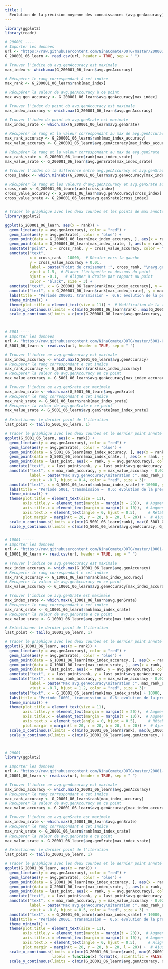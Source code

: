 ```yaml
---
title: |
  Evolution de la précision moyenne des connaissances (avg.genAccuracy) et du succès moyen des interactions (avg.genSrate) des agents selon leur durée d'existence (période), avec un taux de transmission de 0.6
---
```


```r
library(ggplot2)
library(readr)

# 200001 ----
# Importer les données
url <- "https://raw.githubusercontent.com/NinaComete/DOTG/master/200001-0.6-learn/average.csv"
G_200001_06_learn <- read.csv(url, header = TRUE, sep = " ")

# Trouver l'indice où avg.genAccuracy est maximale
max_index <- which.max(G_200001_06_learn$avg.genAccuracy)

# Récupérer le rang correspondant à cet indice
max_rank <- G_200001_06_learn$rank[max_index]

# Récupérer la valeur de avg.genAccuracy à ce point
max_avg_gen_accuracy <- G_200001_06_learn$avg.genAccuracy[max_index]

# Trouver l'index du point où avg.genAccuracy est maximale
max_index_accuracy <- which.max(G_200001_06_learn$avg.genAccuracy)

# Trouver l'index du point où avg.genSrate est maximale
max_index_srate <- which.max(G_200001_06_learn$avg.genSrate)

# Récupérer le rang et la valeur correspondant au max de avg.genAccuracy
max_rank_accuracy <- G_200001_06_learn$rank[max_index_accuracy]
max_value_accuracy <- G_200001_06_learn$avg.genAccuracy[max_index_accuracy]

# Récupérer le rang et la valeur correspondant au max de avg.genSrate
max_rank_srate <- G_200001_06_learn$rank[max_index_srate]
max_value_srate <- G_200001_06_learn$avg.genSrate[max_index_srate]

# Trouver l'index où la différence entre avg.genAccuracy et avg.genSrate est minimale
cross_index <- which.min(abs(G_200001_06_learn$avg.genAccuracy[max_index_accuracy] - G_200001_06_learn$avg.genSrate))

# Récupérer le rang et les valeurs d'avg.genAccuracy et avg.genSrate au point de croisement
cross_rank <- G_200001_06_learn$rank[cross_index]
cross_value_accuracy <- G_200001_06_learn$avg.genAccuracy[cross_index]
cross_value_srate <- G_200001_06_learn$avg.genSrate[cross_index]


# Tracer le graphique avec les deux courbes et les points de max annotés
library(ggplot2)

ggplot(G_200001_06_learn, aes(x = rank)) + 
  geom_line(aes(y = avg.genAccuracy), color = "red") +
  geom_line(aes(y = avg.genSrate), color = "blue") +
  geom_point(data = G_200001_06_learn[max_index_accuracy, ], aes(x = rank, y = avg.genAccuracy), color = "red", size = 3) +
  geom_point(data = G_200001_06_learn[max_index_srate, ], aes(x = rank, y = avg.genSrate), color = "blue", size = 3) +
  annotate("point", x = cross_rank, y = cross_value_accuracy, color = "black", size = 3) +
  annotate("text", 
           x = cross_rank - 10000,  # Décaler vers la gauche
           y = cross_value_accuracy + 0.01, 
           label = paste("Point de croisement :", cross_rank, "\navg.genAccuracy =", round(cross_value_accuracy, digits = 4), "\navg.genSrate =", round(cross_value_srate, digits = 4)), 
           vjust = 1.5,  # Placer l'étiquette en dessous du point
           hjust = -0.1,   # Aligner à droite par rapport au point
           color = "black", size = 3) +
  annotate("text", x = G_200001_06_learn$rank[max_index_accuracy], y = max_value_accuracy - 0.02, label = paste("Max avg.genAccuracy \nitération:", max_rank_accuracy, ", value =", round(max_value_accuracy, digits = 4)), vjust = -1, hjust = 0.3, color = "red", size = 3) +
  annotate("text", x = G_200001_06_learn$rank[max_index_srate], y = max_value_srate - 0.02, label = paste("Max avg.genSrate : itération ", max_rank_srate, ", value =", round(max_value_srate, digits = 4)), vjust = -1.4, hjust = 1.1, color = "blue", size = 3) +
  labs(title = "Période 200001, transmission =  0.6: évolution de la précision moyenne des \nconnaissances (avg.genAccuracy)  et du succès moyen des interactions (avg.genSrate)") +
  theme_minimal() +
  theme(plot.title = element_text(size = 11)) +  # Modification de la taille de la police du titre
  scale_x_continuous(limits = c(min(G_200001_06_learn$rank), max(G_200001_06_learn$rank) + 30000)) +  # Augmenter les limites de l'axe x
  scale_y_continuous(limits = c(min(G_200001_06_learn$avg.genAccuracy, G_200001_06_learn$avg.genSrate), max(G_200001_06_learn$avg.genAccuracy, G_200001_06_learn$avg.genSrate) + 0.2))  # Augmenter les limites de l'axe y



# 5001 ----
# Importer les donnees
url <- "https://raw.githubusercontent.com/NinaComete/DOTG/master/5001-0.6-learn/average.csv"
G_5001_06_learn <- read.csv(url, header = TRUE, sep = " ")

# Trouver l'indice oe avg.genAccuracy est maximale
max_index_accuracy <- which.max(G_5001_06_learn$avg.genAccuracy)
# Recuperer le rang correspondant e cet indice
max_rank_accuracy <- G_5001_06_learn$rank[max_index_accuracy]
# Recuperer la valeur de avg.genAccuracy en ce point
max_value_accuracy <- G_5001_06_learn$avg.genAccuracy[max_index_accuracy]

# Trouver l'indice oe avg.genSrate est maximale
max_index_srate <- which.max(G_5001_06_learn$avg.genSrate)
# Recuperer le rang correspondant e cet indice
max_rank_srate <- G_5001_06_learn$rank[max_index_srate]
# Recuperer la valeur de avg.genSrate e ce point
max_value_srate <- G_5001_06_learn$avg.genSrate[max_index_srate]

# Selectionner le dernier point de l'iteration
last_point <- tail(G_5001_06_learn, 1)

# Tracer le graphique avec les deux courbes et le dernier point annoté
ggplot(G_5001_06_learn, aes(x = rank)) +
  geom_line(aes(y = avg.genAccuracy), color = "red") +
  geom_line(aes(y = avg.genSrate), color = "blue") +
  geom_point(data = G_5001_06_learn[max_index_accuracy, ], aes(x = rank, y = avg.genAccuracy), color = "red", size = 3) +
  geom_point(data = G_5001_06_learn[max_index_srate, ], aes(x = rank, y = avg.genSrate), color = "blue", size = 3) +
  geom_point(data = last_point, aes(x = rank, y = avg.genAccuracy), color = "green", size = 3) + # Ajout du dernier point en vert
  annotate("text", x = last_point$rank, y = last_point$avg.genAccuracy - 0.02, label = paste("Dernier point :", last_point$rank, "\navg.genAccuracy =", round(last_point$avg.genAccuracy, digits = 4), "\navg.genSrate =", round(last_point$avg.genSrate, digits = 4)), vjust = 0.5, hjust = 0, color = "black", size = 3) +
  annotate("text", x = max_rank_accuracy, y = max_value_accuracy - 0.02, 
           label = paste("Max avg.genAccuracy\niteration :", max_rank_accuracy, ", value =", round(max_value_accuracy, digits = 4)), 
           vjust = -0.7, hjust = 0.4, color = "red", size = 3)+
  annotate("text", x = G_5001_06_learn$rank[max_index_srate] + 10000, y = max_value_srate - 0.02, label = paste("Max avg.genSrate\niteration  :", max_rank_srate, ", value =", round(max_value_srate, digits = 4)), vjust = -0.5, hjust = 0.5, color = "blue", size = 3) +
  labs(title = "Periode 5001, transmission =  0.6: evolution de la precision moyenne des \nconnaissances (avg.genAccuracy) et du succes moyen des interactions (avg.genSrate)") +
  theme_minimal() +
  theme(plot.title = element_text(size = 11), 
        axis.title.y = element_text(margin = margin(t = 20)),  # Augmenter l'espace entre l'axe y et le titre
        axis.title.x = element_text(margin = margin(t = 10)),  # Augmenter l'espace entre l'axe x et le graphique
        axis.text.x = element_text(angle = 0, hjust = 0.5),     # Rétablir les étiquettes de l'axe x à l'horizontal
        plot.margin = margin(t = 20, r = 20, b = 20, l = 20)) +  # Ajuster les marges du graphique
  scale_x_continuous(limits = c(min(G_5001_06_learn$rank), max(G_5001_06_learn$rank) + 53000), labels = function(x) format(x, scientific = FALSE)) +  # Augmenter les limites de l'axe x
  scale_y_continuous(limits = c(min(G_5001_06_learn$avg.genAccuracy, G_5001_06_learn$avg.genSrate), max(G_5001_06_learn$avg.genAccuracy, G_5001_06_learn$avg.genSrate) + 0.15)) # Augmenter les limites de l'axe y


# 10001 -----
# Importer les donnees
url <- "https://raw.githubusercontent.com/NinaComete/DOTG/master/10001-0.6-learn/average.csv"
G_10001_06_learn <- read.csv(url, header = TRUE, sep = " ")

# Trouver l'indice oe avg.genAccuracy est maximale
max_index_accuracy <- which.max(G_10001_06_learn$avg.genAccuracy)
# Recuperer le rang correspondant e cet indice
max_rank_accuracy <- G_10001_06_learn$rank[max_index_accuracy]
# Recuperer la valeur de avg.genAccuracy en ce point
max_value_accuracy <- G_10001_06_learn$avg.genAccuracy[max_index_accuracy]

# Trouver l'indice oe avg.genSrate est maximale
max_index_srate <- which.max(G_10001_06_learn$avg.genSrate)
# Recuperer le rang correspondant e cet indice
max_rank_srate <- G_10001_06_learn$rank[max_index_srate]
# Recuperer la valeur de avg.genSrate e ce point
max_value_srate <- G_10001_06_learn$avg.genSrate[max_index_srate]

# Selectionner le dernier point de l'iteration
last_point <- tail(G_10001_06_learn, 1)

# Tracer le graphique avec les deux courbes et le dernier point annoté
ggplot(G_10001_06_learn, aes(x = rank)) +
  geom_line(aes(y = avg.genAccuracy), color = "red") +
  geom_line(aes(y = avg.genSrate), color = "blue") +
  geom_point(data = G_10001_06_learn[max_index_accuracy, ], aes(x = rank, y = avg.genAccuracy), color = "red", size = 3) +
  geom_point(data = G_10001_06_learn[max_index_srate, ], aes(x = rank, y = avg.genSrate), color = "blue", size = 3) +
  geom_point(data = last_point, aes(x = rank, y = avg.genAccuracy), color = "green", size = 3) + # Ajout du dernier point en vert
  annotate("text", x = last_point$rank, y = last_point$avg.genAccuracy - 0.02, label = paste("Dernier point :", last_point$rank, "\navg.genAccuracy =", round(last_point$avg.genAccuracy, digits = 4), "\navg.genSrate =", round(last_point$avg.genSrate, digits = 4)), vjust = 1, hjust = 0, color = "black", size = 3) +
  annotate("text", x = max_rank_accuracy, y = max_value_accuracy - 0.02, 
           label = paste("Max avg.genAccuracy\niteration :", max_rank_accuracy, ", value =", round(max_value_accuracy, digits = 4)), 
           vjust = -0.7, hjust = 1.2, color = "red", size = 3)+
  annotate("text", x = G_10001_06_learn$rank[max_index_srate] + 10000, y = max_value_srate - 0.02, label = paste("Max avg.genSrate\niteration  :", max_rank_srate, ", value =", round(max_value_srate, digits = 4)), vjust = -1, hjust = 0.4, color = "blue", size = 3) +
  labs(title = "Periode 10001, transmission =  0.6: evolution de la precision moyenne des \nconnaissances (avg.genAccuracy) et du succes moyen des interactions (avg.genSrate)") +
  theme_minimal() +
  theme(plot.title = element_text(size = 11), 
        axis.title.y = element_text(margin = margin(t = 20)),  # Augmenter l'espace entre l'axe y et le titre
        axis.title.x = element_text(margin = margin(t = 10)),  # Augmenter l'espace entre l'axe x et le graphique
        axis.text.x = element_text(angle = 0, hjust = 0.5),     # Rétablir les étiquettes de l'axe x à l'horizontal
        plot.margin = margin(t = 20, r = 20, b = 20, l = 20)) +  # Ajuster les marges du graphique
  scale_x_continuous(limits = c(min(G_10001_06_learn$rank), max(G_10001_06_learn$rank) + 53000), labels = function(x) format(x, scientific = FALSE)) +  # Augmenter les limites de l'axe x
  scale_y_continuous(limits = c(min(G_10001_06_learn$avg.genAccuracy, G_10001_06_learn$avg.genSrate), max(G_10001_06_learn$avg.genAccuracy, G_10001_06_learn$avg.genSrate) + 0.15)) # Augmenter les limites de l'axe y



# 20001 -----
library(ggplot2)

# Importer les donnees
url <- "https://raw.githubusercontent.com/NinaComete/DOTG/master/20001-0.6-learn/average.csv"
G_20001_06_learn <- read.csv(url, header = TRUE, sep = " ")

# Trouver l'indice oe avg.genAccuracy est maximale
max_index_accuracy <- which.max(G_20001_06_learn$avg.genAccuracy)
# Recuperer le rang correspondant e cet indice
max_rank_accuracy <- G_20001_06_learn$rank[max_index_accuracy]
# Recuperer la valeur de avg.genAccuracy en ce point
max_value_accuracy <- G_20001_06_learn$avg.genAccuracy[max_index_accuracy]

# Trouver l'indice oe avg.genSrate est maximale
max_index_srate <- which.max(G_20001_06_learn$avg.genSrate)
# Recuperer le rang correspondant e cet indice
max_rank_srate <- G_20001_06_learn$rank[max_index_srate]
# Recuperer la valeur de avg.genSrate e ce point
max_value_srate <- G_20001_06_learn$avg.genSrate[max_index_srate]

# Selectionner le dernier point de l'iteration
last_point <- tail(G_20001_06_learn, 1)

# Tracer le graphique avec les deux courbes et le dernier point annoté
ggplot(G_20001_06_learn, aes(x = rank)) +
  geom_line(aes(y = avg.genAccuracy), color = "red") +
  geom_line(aes(y = avg.genSrate), color = "blue") +
  geom_point(data = G_20001_06_learn[max_index_accuracy, ], aes(x = rank, y = avg.genAccuracy), color = "red", size = 3) +
  geom_point(data = G_20001_06_learn[max_index_srate, ], aes(x = rank, y = avg.genSrate), color = "blue", size = 3) +
  geom_point(data = last_point, aes(x = rank, y = avg.genAccuracy), color = "green", size = 3) + # Ajout du dernier point en vert
  annotate("text", x = last_point$rank, y = last_point$avg.genAccuracy - 0.02, label = paste("Dernier point :", last_point$rank, "\navg.genAccuracy =", round(last_point$avg.genAccuracy, digits = 4), "\navg.genSrate =", round(last_point$avg.genSrate, digits = 4)), vjust = 1, hjust = 0, color = "black", size = 3) +
  annotate("text", x = max_rank_accuracy, y = max_value_accuracy - 0.02, 
           label = paste("Max avg.genAccuracy\niteration :", max_rank_accuracy, ", value =", round(max_value_accuracy, digits = 4)), 
           vjust = -0.8, hjust = 0.5, color = "red", size = 3) +
  annotate("text", x = G_20001_06_learn$rank[max_index_srate] + 10000, y = max_value_srate - 0.02, label = paste("Max avg.genSrate\niteration  :", max_rank_srate, ", value =", round(max_value_srate, digits = 4)), vjust = -0.5, hjust = 1, color = "blue", size = 3) +
  labs(title = "Periode 20001, transmission =  0.6: evolution de la precision moyenne des \nconnaissances (avg.genAccuracy) et du succes moyen des interactions (avg.genSrate)") +
  theme_minimal() +
  theme(plot.title = element_text(size = 11), 
        axis.title.y = element_text(margin = margin(t = 20)),  # Augmenter l'espace entre l'axe y et le titre
        axis.title.x = element_text(margin = margin(t = 10)),  # Augmenter l'espace entre l'axe x et le graphique
        axis.text.x = element_text(angle = 0, hjust = 0.5),     # Aligner horizontalement les étiquettes de l'axe x
        plot.margin = margin(t = 20, r = 20, b = 20, l = 20)) +  # Ajuster les marges du graphique
  scale_x_continuous(limits = c(min(G_20001_06_learn$rank), max(G_20001_06_learn$rank) + 53000), 
                     labels = function(x) format(x, scientific = FALSE)) +  # Modifier le format de l'axe x
  scale_y_continuous(limits = c(min(G_20001_06_learn$avg.genAccuracy, G_20001_06_learn$avg.genSrate), max(G_20001_06_learn$avg.genAccuracy, G_20001_06_learn$avg.genSrate) + 0.15)) # Augmenter les limites de l'axe y


```


